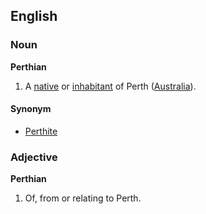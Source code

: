==English==
===Noun===
'''Perthian'''
#A [[native]] or [[inhabitant]] of Perth ([[Australia]]).
====Synonym====
*[[Perthite]]

===Adjective===
'''Perthian'''
#Of, from or relating to Perth.